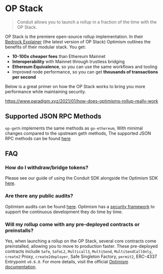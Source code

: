# OP Stack

> Conduit allows you to launch a rollup in a fraction of the time with the OP Stack.

OP Stack is the premiere open-source rollup implementation. In their [Bedrock Explainer](https://community.optimism.io/docs/developers/bedrock/explainer/) (the latest version of OP Stack) Optimism outlines the benefits of their modular stack. You get:

- **10-100x cheaper fees** than Ethereum Mainnet
- **Interoperability** with Mainnet through trustless bridging
- **Ethereum Equivalence**, so you can use the same workflows and tooling
- Improved node performance, so you can get **thousands of transactions per second**

Below is a great primer on how the OP Stack works to bring you more performance while maintaining security.

https://www.paradigm.xyz/2021/01/how-does-optimisms-rollup-really-work

## Supported JSON RPC Methods

`op-geth` implements the same methods as `go-ethereum`, With minimal changes compared to the upstream geth methods, The supported JSON RPC methods can be found [here](https://docs.optimism.io/builders/node-operators/json-rpc#op-geth)


## FAQ

### How do I withdraw/bridge tokens?

Please see our guide of using the Conduit SDK alongside the Optimism SDK [here](https://github.com/conduit-xyz/optimism-tutorial/tree/main/cross-dom-bridge-eth).

### Are there any public audits?

Optimism audits can be found [here](https://github.com/ethereum-optimism/optimism/tree/develop/docs/security-reviews). Optimism has a [security framework](https://docs.optimism.io/chain/security/faq) to support the continuous development they do time by time.

### Will my rollup come with any pre-deployed contracts or preinstalls?

Yes, when launching a rollup on the OP Stack, several core contracts come preinstalled, allowing you to move to production faster. These pre-deployed contracts include `Safe`, `SafeL2`, `Multicall3`, `MultiSend`, `MultiSendCallOnly`, `create2` Proxy, `create2deployer`, Safe Singleton Factory, `permit2`, ERC-4337 Entrypoint `v0.6.0`. For more details, visit the official [Optimism documentation](https://docs.optimism.io/builders/chain-operators/features/preinstalls).
